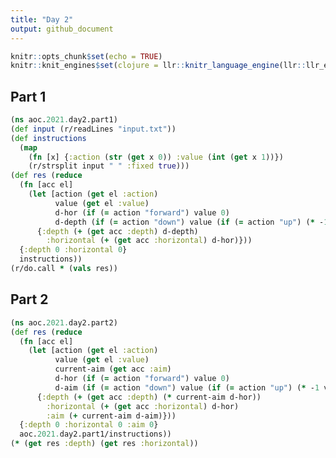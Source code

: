 ```yaml
---
title: "Day 2"
output: github_document
---
```


```r
knitr::opts_chunk$set(echo = TRUE)
knitr::knit_engines$set(clojure = llr::knitr_language_engine(llr::llr_env$new()))
```

## Part 1

```clojure
(ns aoc.2021.day2.part1)
(def input (r/readLines "input.txt"))
(def instructions 
  (map
    (fn [x] {:action (str (get x 0)) :value (int (get x 1))})
    (r/strsplit input " " :fixed true)))
(def res (reduce
  (fn [acc el]
    (let [action (get el :action)
          value (get el :value)
          d-hor (if (= action "forward") value 0)
          d-depth (if (= action "down") value (if (= action "up") (* -1 value) 0))]
      {:depth (+ (get acc :depth) d-depth) 
        :horizontal (+ (get acc :horizontal) d-hor)})) 
  {:depth 0 :horizontal 0} 
  instructions))
(r/do.call * (vals res))
```
## Part 2

```clojure
(ns aoc.2021.day2.part2)
(def res (reduce
  (fn [acc el]
    (let [action (get el :action)
          value (get el :value)
          current-aim (get acc :aim)
          d-hor (if (= action "forward") value 0)
          d-aim (if (= action "down") value (if (= action "up") (* -1 value) 0))]
      {:depth (+ (get acc :depth) (* current-aim d-hor))
        :horizontal (+ (get acc :horizontal) d-hor)
        :aim (+ current-aim d-aim)})) 
  {:depth 0 :horizontal 0 :aim 0} 
  aoc.2021.day2.part1/instructions))
(* (get res :depth) (get res :horizontal))
```
